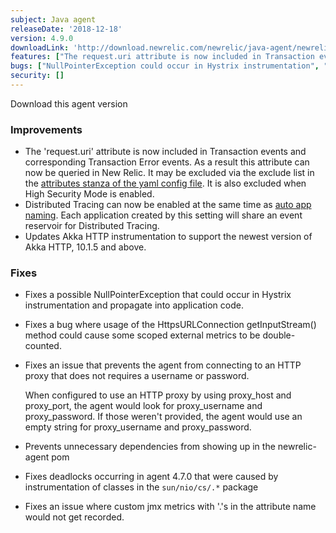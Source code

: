 ```yaml
---
subject: Java agent
releaseDate: '2018-12-18'
version: 4.9.0
downloadLink: 'http://download.newrelic.com/newrelic/java-agent/newrelic-agent/4.9.0/'
features: ["The request.uri attribute is now included in Transaction events and corresponding Transaction Error events", "Distributed Tracing can now be enabled at the same time as auto app naming", "Akka HTTP 10.1.5 and above support"]
bugs: ["NullPointerException could occur in Hystrix instrumentation", "HttpsURLConnection getInputStream() method could cause some scoped external metrics to be double-counted", "Fixes issues preventing agent from connection to an HTTP proxy that does not requires a username or password", "Prevents unnecessary dependencies from showing up in the newrelic-agent pom", "Fixes deadlocks caused by instrumentation of sun/nio/cs/ classes", "Fixes an issue where custom jmx metrics with periods in the attribute name would not get recorded"]
security: []
---
```

<ButtonGroup>
  <ButtonLink
    role="button"
    to="https://download.newrelic.com/newrelic/java-agent/newrelic-agent/4.9.0/"
    variant="primary"
  >
    Download this agent version
  </ButtonLink>
</ButtonGroup>

### Improvements

* The 'request.uri' attribute is now included in Transaction events and corresponding Transaction Error events. As a result this attribute can now be queried in New Relic. It may be excluded via the exclude list in the [attributes stanza of the yaml config file](https://docs.newrelic.com/docs/agents/java-agent/attributes/enabling-disabling-attributes-java). It is also excluded when High Security Mode is enabled.
* Distributed Tracing can now be enabled at the same time as [auto app naming](https://docs.newrelic.com/docs/agents/java-agent/configuration/automatic-application-naming). Each application created by this setting will share an event reservoir for Distributed Tracing.
* Updates Akka HTTP instrumentation to support the newest version of Akka HTTP, 10.1.5 and above.

### Fixes

* Fixes a possible NullPointerException that could occur in Hystrix instrumentation and propagate into application code.
* Fixes a bug where usage of the HttpsURLConnection getInputStream() method could cause some scoped external metrics to be double-counted.
* Fixes an issue that prevents the agent from connecting to an HTTP proxy that does not requires a username or password.

  When configured to use an HTTP proxy by using proxy_host and proxy_port, the agent would look for proxy_username and proxy_password. If those weren't provided, the agent would use an empty string for proxy_username and proxy_password.
* Prevents unnecessary dependencies from showing up in the newrelic-agent pom
* Fixes deadlocks occurring in agent 4.7.0 that were caused by instrumentation of classes in the `sun/nio/cs/.*` package
* Fixes an issue where custom jmx metrics with '.'s in the attribute name would not get recorded.
